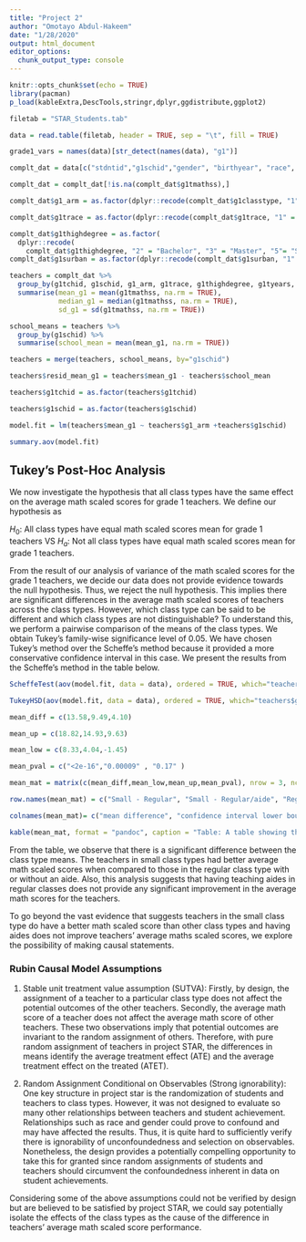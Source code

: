 ```yaml
---
title: "Project 2"
author: "Omotayo Abdul-Hakeem"
date: "1/28/2020"
output: html_document
editor_options: 
  chunk_output_type: console
---
```


```r
knitr::opts_chunk$set(echo = TRUE)
library(pacman)
p_load(kableExtra,DescTools,stringr,dplyr,ggdistribute,ggplot2)
```

```r
filetab = "STAR_Students.tab"

data = read.table(filetab, header = TRUE, sep = "\t", fill = TRUE)

grade1_vars = names(data)[str_detect(names(data), "g1")]

complt_dat = data[c("stdntid","g1schid","gender", "birthyear", "race", "yearsstar", grade1_vars)]

complt_dat = complt_dat[!is.na(complt_dat$g1tmathss),]

complt_dat$g1_arm = as.factor(dplyr::recode(complt_dat$g1classtype, "1" = "Small class", "2" = "Regular class", "3" = "Regular + aide"))

complt_dat$g1trace = as.factor(dplyr::recode(complt_dat$g1trace, "1" = "White", "2" = "Black", .default = NA_character_ ))

complt_dat$g1thighdegree = as.factor(
  dplyr::recode(
    complt_dat$g1thighdegree, "2" = "Bachelor", "3" = "Master", "5"= "Specialist", "6"="PhD", .default = NA_character_ ))
complt_dat$g1surban = as.factor(dplyr::recode(complt_dat$g1surban, "1" = "Inner-City", "2" = "Suburban", "3" = "Rural", "4"="Urban"))

teachers = complt_dat %>%
  group_by(g1tchid, g1schid, g1_arm, g1trace, g1thighdegree, g1tyears, g1classsize, g1surban) %>%
  summarise(mean_g1 = mean(g1tmathss, na.rm = TRUE), 
            median_g1 = median(g1tmathss, na.rm = TRUE),
            sd_g1 = sd(g1tmathss, na.rm = TRUE))

school_means = teachers %>%
  group_by(g1schid) %>%
  summarise(school_mean = mean(mean_g1, na.rm = TRUE))

teachers = merge(teachers, school_means, by="g1schid")

teachers$resid_mean_g1 = teachers$mean_g1 - teachers$school_mean

teachers$g1tchid = as.factor(teachers$g1tchid)

teachers$g1schid = as.factor(teachers$g1schid)

```
```r

model.fit = lm(teachers$mean_g1 ~ teachers$g1_arm +teachers$g1schid)

summary.aov(model.fit)

```

## Tukey's Post-Hoc Analysis

We now investigate the hypothesis that all class types have the same effect on the average math scaled scores for grade 1 teachers. We define our hypothesis as

$H_0$: All class types have equal math scaled scores mean for grade 1 teachers VS $H_a$: Not all class types have equal math scaled scores mean for grade 1 teachers.

From the result of our analysis of variance of the math scaled scores for the grade 1 teachers, we decide our data does not provide evidence towards the null hypothesis. Thus, we reject the null hypothesis. This implies there are significant differences in the average math scaled scores of teachers across the class types.  However, which class type can be said to be different and which class types are not distinguishable?  To understand this, we perform a pairwise comparison of the means of the class types. We obtain Tukey's family-wise significance level of 0.05. We have chosen Tukey's method over the Scheffe’s method because it provided a more conservative confidence interval in this case. We present the results from the Scheffe's method in the table below.

```r

ScheffeTest(aov(model.fit, data = data), ordered = TRUE, which="teachers$g1_arm")

TukeyHSD(aov(model.fit, data = data), ordered = TRUE, which="teachers$g1_arm")

```

```r

mean_diff = c(13.58,9.49,4.10)

mean_up = c(18.82,14.93,9.63)

mean_low = c(8.33,4.04,-1.45)

mean_pval = c("<2e-16","0.00009" , "0.17" )

mean_mat = matrix(c(mean_diff,mean_low,mean_up,mean_pval), nrow = 3, ncol = 4)

row.names(mean_mat) = c("Small - Regular", "Small - Regular/aide", "Regular/aide - Regular")

colnames(mean_mat)= c("mean difference", "confidence interval lower bound", "confidence interval upper bound", "Adj. P-values" )

kable(mean_mat, format = "pandoc", caption = "Table: A table showing the difference in mean of teachers' average math scaled score between class types, confidence interval fro the mean difference, and the corresponding adjusted p-values")


```

From the table, we observe that there is a significant difference between the class type means.  The teachers in small class types had better average math scaled scores when compared to those in the regular class type with or without an aide. Also, this analysis suggests that having teaching aides in regular classes does not provide any significant improvement in the average math scores for the teachers.

To go beyond the vast evidence that suggests teachers in the small class type do have a better math scaled score than other class types and having aides does not improve teachers' average maths scaled scores, we explore the possibility of making causal statements. 


### Rubin Causal Model Assumptions

1. Stable unit treatment value assumption (SUTVA): Firstly, by design, the assignment of a teacher to a particular class type does not affect the potential outcomes of the other teachers. Secondly, the average math score of a teacher does not affect the average math score of other teachers. These two observations imply that potential outcomes are invariant to the random assignment of others. Therefore, with pure random assignment of teachers in project STAR, the differences in means identify the average treatment effect (ATE) and the average treatment effect on the treated (ATET).

2. Random Assignment Conditional on Observables (Strong ignorability): One key structure in project star is the randomization of students and teachers to class types. However, it was not designed to evaluate so many other relationships between teachers and student achievement. Relationships such as race and gender could prove to confound and may have affected the results. Thus, it is quite hard to sufficiently verify there is ignorability of unconfoundedness and selection on observables. Nonetheless, the design provides a potentially compelling opportunity to take this for granted since random assignments of students and teachers should circumvent the confoundedness inherent in data on student achievements. 

Considering some of the above assumptions could not be verified by design but are believed to be satisfied by project STAR, we could say potentially isolate the effects of the class types as the cause of the difference in teachers' average math scaled score performance. 


